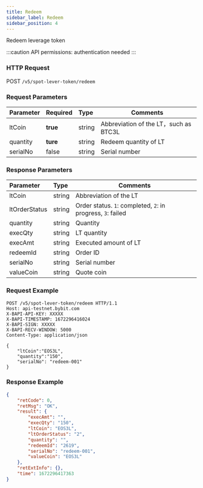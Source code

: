 ```yaml
---
title: Redeem
sidebar_label: Redeem
sidebar_position: 4
---
```

Redeem leverage token

:::caution
API permissions: authentication needed
:::

### HTTP Request
POST `/v5/spot-lever-token/redeem`

### Request Parameters
| Parameter | Required | Type | Comments|
|:----- |:-------|:-----|------ |
|ltCoin |**true** |string |Abbreviation of the LT，such as BTC3L |
|quantity |**ture** |string |Redeem quantity of LT |
|serialNo |false |string |Serial number |

### Response Parameters
| Parameter | Type | Comments|
|:----- |:-----|----- |
|ltCoin |string |Abbreviation of the LT |
|ltOrderStatus |string |Order status. `1`: completed, `2`: in progress, `3`: failed |
|quantity |string |Quantity |
|execQty |string |LT quantity|
|execAmt |string |Executed amount of LT |
|redeemId |string |Order ID |
|serialNo |string |Serial number |
|valueCoin |string |Quote coin |

### Request Example

```http
POST /v5/spot-lever-token/redeem HTTP/1.1
Host: api-testnet.bybit.com
X-BAPI-API-KEY: XXXXX
X-BAPI-TIMESTAMP: 1672296416024
X-BAPI-SIGN: XXXXX
X-BAPI-RECV-WINDOW: 5000
Content-Type: application/json

{
    "ltCoin":"EOS3L",
    "quantity":"150",
    "serialNo": "redeem-001"
}
```

### Response Example

```json
{
    "retCode": 0,
    "retMsg": "OK",
    "result": {
        "execAmt": "",
        "execQty": "150",
        "ltCoin": "EOS3L",
        "ltOrderStatus": "2",
        "quantity": "",
        "redeemId": "2619",
        "serialNo": "redeem-001",
        "valueCoin": "EOS3L"
    },
    "retExtInfo": {},
    "time": 1672296417363
}
```